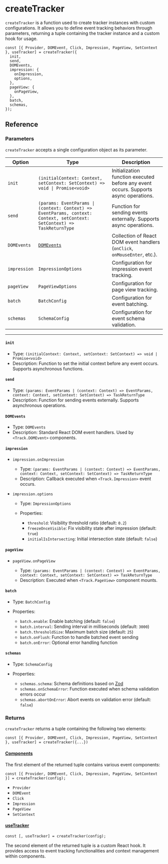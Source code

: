 # createTracker

`createTracker` is a function used to create tracker instances with custom configurations. It allows you to define event tracking behaviors through parameters, returning a tuple containing the tracker instance and a custom hook for usage.

```tsx
const [{ Provider, DOMEvent, Click, Impression, PageView, SetContext }, useTracker] = createTracker({
  init,
  send,
  DOMEvents,
  impression: {
    onImpression,
    options,
  },
  pageView: {
    onPageView,
  },
  batch,
  schemas,
});
```

## Reference

### Parameters

`createTracker` accepts a single configuration object as its parameter.

| Option       | Type                                                                                                                     | Description                                                                          |
| ------------ | ------------------------------------------------------------------------------------------------------------------------ | ------------------------------------------------------------------------------------ |
| `init`       | `(initialContext: Context, setContext: SetContext) => void \| Promise<void>`                                             | Initialization function executed before any event occurs. Supports async operations. |
| `send`       | `(params: EventParams \| (context: Context) => EventParams, context: Context, setContext: SetContext) => TaskReturnType` | Function for sending events externally. Supports async operations.                   |
| `DOMEvents`  | [`DOMEvents`](https://developer.mozilla.org/docs/Web/API/Event)                                                          | Collection of React DOM event handlers (`onClick`, `onMouseEnter`, etc.).            |
| `impression` | `ImpressionOptions`                                                                                                      | Configuration for impression event tracking.                                         |
| `pageView`   | `PageViewOptions`                                                                                                        | Configuration for page view tracking.                                                |
| `batch`      | `BatchConfig`                                                                                                            | Configuration for event batching.                                                    |
| `schemas`    | `SchemaConfig`                                                                                                           | Configuration for event schema validation.                                           |

---

#### `init`

- Type: `(initialContext: Context, setContext: SetContext) => void | Promise<void>`
- Description: Function to set the initial context before any event occurs. Supports asynchronous functions.

#### `send`

- Type: `(params: EventParams | (context: Context) => EventParams, context: Context, setContext: SetContext) => TaskReturnType`
- Description: Function for sending events externally. Supports asynchronous operations.

#### `DOMEvents`

- Type: `DOMEvents`
- Description: Standard React DOM event handlers. Used by `<Track.DOMEvent>` components.

#### `impression`

- `impression.onImpression`

  - Type: `(params: EventParams | (context: Context) => EventParams, context: Context, setContext: SetContext) => TaskReturnType`
  - Description: Callback executed when `<Track.Impression>` event occurs.

- `impression.options`

  - Type: `ImpressionOptions`
  - Properties:

    - `threshold`: Visibility threshold ratio (default: `0.2`)
    - `freezeOnceVisible`: Fix visibility state after impression (default: `true`)
    - `initialIsIntersecting`: Initial intersection state (default: `false`)

#### `pageView`

- `pageView.onPageView`

  - Type: `(params: EventParams | (context: Context) => EventParams, context: Context, setContext: SetContext) => TaskReturnType`
  - Description: Executed when `<Track.PageView>` component mounts.

#### `batch`

- Type: `BatchConfig`
- Properties:

  - `batch.enable`: Enable batching (default: `false`)
  - `batch.interval`: Sending interval in milliseconds (default: `3000`)
  - `batch.thresholdSize`: Maximum batch size (default: `25`)
  - `batch.onFlush`: Function to handle batched event sending
  - `batch.onError`: Optional error handling function

#### `schemas`

- Type: `SchemaConfig`
- Properties:

  - `schemas.schema`: Schema definitions based on [Zod](https://zod.dev/)
  - `schemas.onSchemaError`: Function executed when schema validation errors occur
  - `schemas.abortOnError`: Abort events on validation error (default: `false`)

### Returns

`createTracker` returns a tuple containing the following two elements:

```tsx
const [{ Provider, DOMEvent, Click, Impression, PageView, SetContext }, useTracker] = createTracker({...})
```

#### [Components](./components)

The first element of the returned tuple contains various event components:

```tsx
const [{ Provider, DOMEvent, Click, Impression, PageView, SetContext }] = createTracker(config);
```

- `Provider`
- `DOMEvent`
- `Click`
- `Impression`
- `PageView`
- `SetContext`

#### [useTracker](./use-tracker)

```tsx
const [, useTracker] = createTracker(config);
```

The second element of the returned tuple is a custom React hook. It provides access to event tracking functionalities and context management within components.
